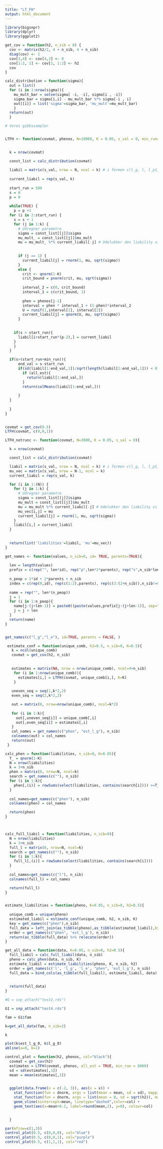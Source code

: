 ```yaml
---
title: "LT_FH"
output: html_document
---
```



```r
library(bigsnpr)
library(dplyr)
library(ggplot2)
```

```r
get_cov = function(h2, n_sib = 0) {
  cov <- matrix(h2/2, 4 + n_sib, 4 + n_sib)
  diag(cov) <- 1
  cov[3,4] <- cov[4,3] <- 0
  cov[1:2, 1] <- cov[1, 1:2] <- h2
  cov
}
```

```r
calc_distribution = function(sigma){
  out = list()
  for (i in 1:nrow(sigma)){
    mu_mult_bar = solve(sigma[ -i, -i], sigma[i , -i])
    sigma_bar = sigma[i,i] - mu_mult_bar %*% sigma[-i , i]
    out[[i]] = list('sigma'=sigma_bar, 'mu_mult'=mu_mult_bar)
    }
  return(out)
  }
```


```r
# Vores gibbssampler


LTFH <- function(covmat, phenos, N=10000, K = 0.05, s_val = 0, min_run=400, all_est=FALSE){

  
  k = nrow(covmat)

  const_list = calc_distribution(covmat)
  
  liabil = matrix(s_val, nrow = N, ncol = k) # i formen c(l_g, l, l_p1, l_p2)
  
  current_liabil = rep(s_val, k)
  
  start_run = 500
  s = 0
  p = 0
  
  while(TRUE) {
    p = p +1
  for (i in 2:start_run) {
    s = s + 1
    for (j in 1:k) {
      # Udregner parametre
      sigma = const_list[[j]]$sigma
      mu_mult_ = const_list[[j]]$mu_mult
      mu = mu_mult_ %*% current_liabil[-j] # Udelukker den liability vi er kommet til
    
      
      if (j == 1) {
        current_liabil[j] = rnorm(1, mu, sqrt(sigma))
      }
      else {
        crit <- qnorm(1-K)
        crit_bound = pnorm(crit, mu, sqrt(sigma))
        
        interval_2 = c(0, crit_bound)
        interval_1 = c(crit_bound, 1)
        
        phen = phenos[j-1]
        interval = phen * interval_1 + (1-phen)*interval_2
        U = runif(1,interval[1], interval[2])
        current_liabil[j] = qnorm(U, mu, sqrt(sigma))
      }
      
    
    if(s > start_run){
      liabil[i+start_run*(p-2),] = current_liabil
    }
    }
  }

  if(s>(start_run+min_run)){
      end_val = s-start_run
      if(sd(liabil[1:end_val,1])/sqrt(length(liabil[1:end_val,1])) < 0.1){
        if (all_est){
          return(liabil[1:end_val,])
        }
        return(colMeans(liabil[1:end_val,]))
        
      }
  }
      
  }
}
  
```







```r
covmat = get_cov(0.5)
LTFH(covmat, c(0,0,1))
```

```r
LTFH_notrunc <- function(covmat, N=3000, K = 0.05, s_val = 0){

  k = nrow(covmat)

  const_list = calc_distribution(covmat)

  liabil = matrix(s_val, nrow = N, ncol = k) # i formen c(l_g, l, l_p1, l_p2)
  mu_vec = matrix(s_val, nrow = N-1, ncol = k)
  current_liabil = rep(s_val, k)

  for (i in 1:(N)) {
    for (j in 1:k) {
      # Udregner parametre
      sigma = const_list[[j]]$sigma
      mu_mult = const_list[[j]]$mu_mult
      mu = mu_mult %*% current_liabil[-j] # Udelukker den liability vi er kommet til
      mu_vec[i,j] = mu
      current_liabil[j] = rnorm(1, mu, sqrt(sigma))
    }
    liabil[i,] = current_liabil
  }
  
  
  return(list('liabilities'=liabil, 'mu'=mu_vec))
}
```




```r
get_names <- function(values, n_sib=0, id= TRUE, parents=TRUE){
  
  len = length(values)
  prefix = c(rep("", len*id), rep("p",len*2*parents), rep("s",n_sib*len))
  
  n_peop = 1*id + 2*parents + n_sib
  index = c(rep(0,id), rep(c(1:2),parents), rep(c(3:(2+n_sib)),n_sib!=0))
  
  name = rep("", len*(n_peop))
  j = 1
  for (i in 1:n_peop){
    name[j:(j+len-1)] = paste0((paste(values,prefix[j:(j+len-1)], sep="_")), rep(index[i], len))
    j = j + len
  }
  return(name)
}


get_names(c("l_g","l_e"), id=TRUE, parents = FALSE, )
```



```r
 estimate_conf = function(unique_comb, h2=0.5, n_sib=0, K=0.5){
   k = ncol(unique_comb)
   covmat = get_cov(h2, n_sib)
   
   
   estimates = matrix(NA, nrow = nrow(unique_comb), ncol=4+n_sib)
    for (i in 1:nrow(unique_comb)){
      estimates[i,] = LTFH(covmat, unique_comb[i,], K=K)
    } 
   
   uneven_seq = seq(1,k*2,2)
   even_seq = seq(2,k*2,2)

   out = matrix(0, nrow=nrow(unique_comb), ncol=k*2)
   
   for (i in 1:k){
     out[,uneven_seq[i]] = unique_comb[,i]
     out[,even_seq[i]] = estimates[,i]
   }
   col_names = get_names(c("phen", "est_l_g"), n_sib)
   colnames(out) = col_names
   return(out)
 }

```


```r
calc_phen = function(liabilities, n_sib=0, K=0.05){
  T_ = qnorm(1-K)
  N = nrow(liabilities)
  k = 3+n_sib
  phen = matrix(0, nrow=N, ncol=k)
  search = get_names(c(""), n_sib)
  for (i in 1:k){
    phen[,(i)] = rowSums(select(liabilities, contains(search[i]))) >=T_
  }
  
  col_names=get_names(c("phen"), n_sib)
  colnames(phen) = col_names

  return(phen)
}



calc_full_liabil = function(liabilities, n_sib=0){
  N = nrow(liabilities)
  k = 3+n_sib
  full_l = matrix(0, nrow=N, ncol=k)
  search = get_names(c(""), n_sib)
  for (i in 1:k){
    full_l[,(i)] = rowSums(select(liabilities, contains(search[i])))
  }
  
  col_names=get_names(c("l"), n_sib)
  colnames(full_l) = col_names

  return(full_l)
}



```



```r
estimate_liabilities = function(pheno, K=0.05, n_sib=0, h2=0.5){
  
  unique_comb = unique(pheno)
  estimated_liabil = estimate_conf(unique_comb, h2, n_sib, K)
  key = get_names(c("phen"),n_sib) 
  full_data = left_join(as_tibble(pheno),as_tibble(estimated_liabil),by=key)
  order = get_names(c("phen", 'est_l_g'), n_sib)
  return(as_tibble(full_data) %>% relocate(order))
}


```




```r
get_all_data = function(data, K=0.05, n_sib=0, h2=0.5){
  full_liabil = calc_full_liabil(data, n_sib)
  pheno = calc_phen(data, n_sib, K)
  estimate_liabil = estimate_liabilities(pheno, K, n_sib, h2)
  order = get_names(c('l', 'l_g', 'l_e', "phen", 'est_l_g'), n_sib)
  full_data = bind_cols(as_tibble(full_liabil), estimate_liabil, data) %>% relocate(order)
  
  
  return(full_data)
}


```


```r

#G = snp_attach("test2.rds")

G1 = snp_attach("test4.rds")

fam = G1$fam

k=get_all_data(fam, n_sib=2)

k
```


```r
plot(k$est_l_g_0, k$l_g_0)
abline(a=0, b=1)
```


```r

control_plot = function(h2, phenos, col="black"){
  covmat = get_cov(h2)
  estimates = LTFH(covmat, phenos, all_est = TRUE, min_run = 8000)
  sd = sd(estimates[,1])
  mean = mean(estimates[,1])

  
  ggplot(data.frame(x = c(-2, 3)), aes(x = x)) +
    stat_function(fun = dnorm, args = list(mean = mean, sd = sd), mapping = aes(x),color=col) +
    stat_function(fun = dnorm, args = list(mean = 0, sd = sqrt(h2)), mapping = aes(x)) +
    geom_vline(xintercept=mean, linetype="dashed",color=col) +
    geom_text(aes(x=mean+0.2, label=round(mean,2), y=0), colour=col)
  

  }

```

```r
par(mfrow=c(1,3))
control_plot(0.5, c(0,0,0), col="blue")
control_plot(0.5, c(0,0,1), col="purple")
control_plot(0.5, c(1,1,1), col="red")
```




